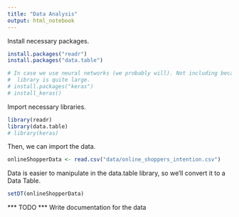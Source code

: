 ```yaml
---
title: "Data Analysis"
output: html_notebook
---
```


Install necessary packages.

```r
install.packages("readr")
install.packages("data.table")

# In case we use neural networks (we probably will). Not including because the
#  library is quite large.
# install.packages("keras") 
# install_keras()

```

Import necessary libraries.

```r

library(readr)
library(data.table)
# library(keras)


```

Then, we can import the data.

```r
onlineShopperData <- read.csv("data/online_shoppers_intention.csv")
```


Data is easier to manipulate in the data.table library, so we'll convert it to a Data Table.

```r
setDT(onlineShopperData)
```

*** TODO *** Write documentation for the data

